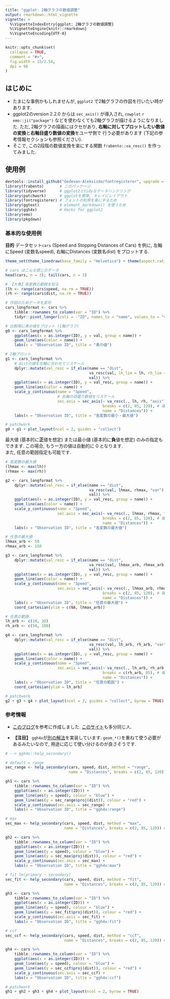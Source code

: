 ```yaml
---
title: "ggplot: 2軸グラフの数値調整"
output: rmarkdown::html_vignette
vignette: >
  %\VignetteIndexEntry{ggplot: 2軸グラフの数値調整}
  %\VignetteEngine{knitr::rmarkdown}
  %\VignetteEncoding{UTF-8}
---
```


```r
knitr::opts_chunk$set(
  collapse = TRUE,
  comment = "#>",
  fig.width = 15/2.54,
  dpi = 96
)
```

## はじめに
- たまにな事例かもしれませんが, `ggplot2` で2軸グラフの作図を行いたい時があります.
- ggplot2のversion 2.2.0 からは `sec_axis()` が導入され, `cowplot` `r emo::ji("package")`
  などを使わなくても2軸グラフが描けるようになりました. ただ, 2軸グラフの描画にはクセがあり,
  **右軸に対してプロットしたい数値の変換**と**右軸目盛り数値の変換**をユーザ側で
  行う必要があります (下記の参考情報セクションも参照ください).
- そこで, この2段階の数値変換を楽にする関数 `frabento::va_resc()` を作ってみました.

## 使用例
```r
devtools::install_github("Gedevan-Aleksizde/fontregisterer", upgrade = "never")
library(frabento)       # このパッケージ
library(tidyverse)      # ggplot2とtidyなデータハンドリング
library(patchwork)      # ggplotを簡単, キレイにレイアウト 
library(fontregisterer) # フォントの利用を楽にするため
library(ggtext)         # element_markdown() を使うため
library(ggh4x)          # Hacks for ggplot2
library(emo)
library(pkgdown)
```

### 基本的な使用例
**目的** データセット`cars` (Speed and Stopping Distances of Cars) を例に,
左軸にSpeed (変数名speed), 右軸にDistances (変数名dist) をプロットする. 

```r
theme_set(theme_linedraw(base_family = "Helvetica") + theme(aspect.ratio = 1/1))

# cars はこんな感じのデータ
head(cars, n = 3); tail(cars, n = 3)

# 【大事】各変数の範囲を知る
(lh <- range(cars$speed, na.rm = TRUE))
(rh <- range(cars$dist, na.rm = TRUE))

# 作図のためデータを変形
cars_longformat <- cars %>%
    tibble::rownames_to_column(var = "ID") %>%
    tidyr::pivot_longer(cols = -"ID", names_to = "name", values_to = "val")

# 比較用に素の値をプロット (1軸グラフ)
g0 <- cars_longformat %>%
    ggplot(aes(x = as.integer(ID), y = val, group = name)) +
    geom_line(aes(color = name)) +
    labs(x = "Observation ID", title = "素の値")

# 2軸プロット
g1 <- cars_longformat %>%
    # distの値を左軸に合わせてリスケール
    dplyr::mutate(val_resc = if_else(name == "dist",
                                     va_resc(val, lh_lim = lh, rh_lim = rh, "var"),
                                     val)) %>%
    ggplot(aes(x = as.integer(ID), y = val_resc, group = name)) +
    geom_line(aes(color = name)) +
    scale_y_continuous(name = "Speed",
                       # 右軸の目盛り数値をリスケール
                       sec.axis = sec_axis(~ va_resc(., lh, rh, "axis"),
                                           breaks = c(2, 85, 120), # 確認用
                                           name = "Distances")) +
    labs(x = "Observation ID", title = "各変数の最小・最大値")

# patchwork
g0 + g1 + plot_layout(ncol = 2, guides = "collect")
```

最大値 (基本的に**正**値を想定) または最小値 (基本的に**負**値を想定) のみの指定もできます.
この場合, もう一方の値は自動的に 0 となります.  
また, 任意の範囲指定も可能です.
```r
# 各変数の最大値
(lhmax <- max(lh))
(rhmax <- max(rh))

g2 <- cars_longformat %>%
    dplyr::mutate(val_resc = if_else(name == "dist",
                                     va_resc(val, lhmax, rhmax, "var"),
                                     val)) %>%
    ggplot(aes(x = as.integer(ID), y = val_resc, group = name)) +
    geom_line(aes(color = name)) +
    scale_y_continuous(name = "Speed",
                       sec.axis = sec_axis(~ va_resc(., lhmax, rhmax, "axis"),
                                           breaks = c(2, 85, 120), # 確認用
                                           name = "Distances")) +
    labs(x = "Observation ID", title = "各変数の最大値")

# 任意の最大値
lhmax_arb <- 50
rhmax_arb <- 150

g3 <- cars_longformat %>%
    dplyr::mutate(val_resc = if_else(name == "dist",
                                     va_resc(val, lhmax_arb, rhmax_arb, "var"),
                                     val)) %>%
    ggplot(aes(x = as.integer(ID), y = val_resc, group = name)) +
    geom_line(aes(color = name)) +
    scale_y_continuous(name = "Speed",
                       sec.axis = sec_axis(~ va_resc(., lhmax_arb, rhmax_arb, "axis"),
                                           breaks = c(2, 85, 120), # 確認用
                                           name = "Distances")) +
    labs(x = "Observation ID", title = "任意の最大値") +
    coord_cartesian(ylim = c(NA, lhmax_arb))

# 任意の範囲
lh_arb <- c(10, 30)
rh_arb <- c(50, 100)

g4 <- cars_longformat %>%
    dplyr::mutate(val_resc = if_else(name == "dist",
                                     va_resc(val, lh_arb, rh_arb, "var"),
                                     val)) %>%
    ggplot(aes(x = as.integer(ID), y = val_resc, group = name)) +
    geom_line(aes(color = name)) +
    scale_y_continuous(name = "Speed",
                       sec.axis = sec_axis(~ va_resc(., lh_arb, rh_arb, "axis"),
                                           breaks = c(rh_arb, 85), # 確認用
                                           name = "Distances")) +
    labs(x = "Observation ID", title = "任意の範囲") +
    coord_cartesian(ylim = lh_arb)

# patchwork
g2 + g3 + g4 + plot_layout(ncol = 2, guides = "collect", byrow = TRUE)
```

### 参考情報
- [このブログ](https://blog.statsbeginner.net/entry/2020/09/08/181536)を参考に作成しました.
  [このサイト](https://walkintheforest.net/r-ggplot-2nd-axis/)も多分同じ人.

- **【注目】** `ggh4x`が[別の解法](https://teunbrand.github.io/ggh4x/reference/help_secondary.html)を実装しています.
  `geom_*()`を重ねて使う必要があるみたいなので, 用途に応じて使い分けるのが良さそうです.

```r
# --> ggh4x::help_secondary()

# default = range
sec_range <- help_secondary(cars, speed, dist, method = "range",
                            name = "Distances", breaks = c(2, 85, 120)) # 確認用

gh1 <- cars %>%
    tibble::rownames_to_column(var = "ID") %>%
    ggplot(aes(x = as.integer(ID))) +
    geom_line(aes(y = speed), colour = "blue") +
    geom_line(aes(y = sec_range$proj(dist)), colour = "red") +
    scale_y_continuous(sec.axis = sec_range) +
    labs(x = "Observation ID", title = "ggh4x:range")

# max
sec_max <- help_secondary(cars, speed, dist, method = "max",
                          name = "Distances", breaks = c(2, 85, 120)) # 確認用

gh2 <- cars %>%
    tibble::rownames_to_column(var = "ID") %>%
    ggplot(aes(x = as.integer(ID))) +
    geom_line(aes(y = speed), colour = "blue") +
    geom_line(aes(y = sec_max$proj(dist)), colour = "red") +
    scale_y_continuous(sec.axis = sec_max) +
    labs(x = "Observation ID", title = "ggh4x:max")

# fit lm(primary ~ secondary)
sec_fit <- help_secondary(cars, speed, dist, method = "fit",
                          name = "Distances", breaks = c(2, 85, 120)) # 確認用

gh3 <- cars %>%
    tibble::rownames_to_column(var = "ID") %>%
    ggplot(aes(x = as.integer(ID))) +
    geom_line(aes(y = speed), colour = "blue") +
    geom_line(aes(y = sec_fit$proj(dist)), colour = "red") +
    scale_y_continuous(sec.axis = sec_fit) +
    labs(x = "Observation ID", title = "ggh4x:fit")

# ccf
sec_ccf <- help_secondary(cars, speed, dist, method = "ccf",
                          name = "Distances", breaks = c(2, 85, 120)) # 確認用

gh4 <- cars %>%
    tibble::rownames_to_column(var = "ID") %>%
    ggplot(aes(x = as.integer(ID))) +
    geom_line(aes(y = speed), colour = "blue") +
    geom_line(aes(y = sec_ccf$proj(dist)), colour = "red") +
    scale_y_continuous(sec.axis = sec_ccf) +
    labs(x = "Observation ID", title = "ggh4x:ccf")

# patchwork
gh1 + gh2 + gh3 + gh4 + plot_layout(ncol = 2, byrow = TRUE)
```




